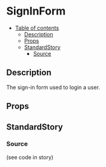 
<Meta title="forms/sign-in-form" component={SignInForm} />

# SignInForm

- [Table of contents](#signinform)
  * [Description](#description)
  * [Props](#props)
  * [StandardStory](#standardstory)
    + [Source](#source)

## Description
The sign-in form used to login a user.

## Props
<Props of={SignInForm} />

## StandardStory
<Preview>
	<Story name="standard">
		<Paper>
			<SignInForm />
		</Paper>
	</Story>
</Preview>

### Source
(see code in story)
